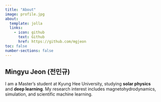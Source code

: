 ```yaml
---
title: "About"
image: profile.jpg
about:
  template: jolla
  links:
    - icon: github
      text: Github
      href: https://github.com/mgjeon
toc: false
number-sections: false
---
```


## Mingyu Jeon (전민규)

I am a Master's student at Kyung Hee University, studying **solar physics** and **deep learning**. My research interest includes magnetohydrodynamics, simulation, and scientific machine learning.